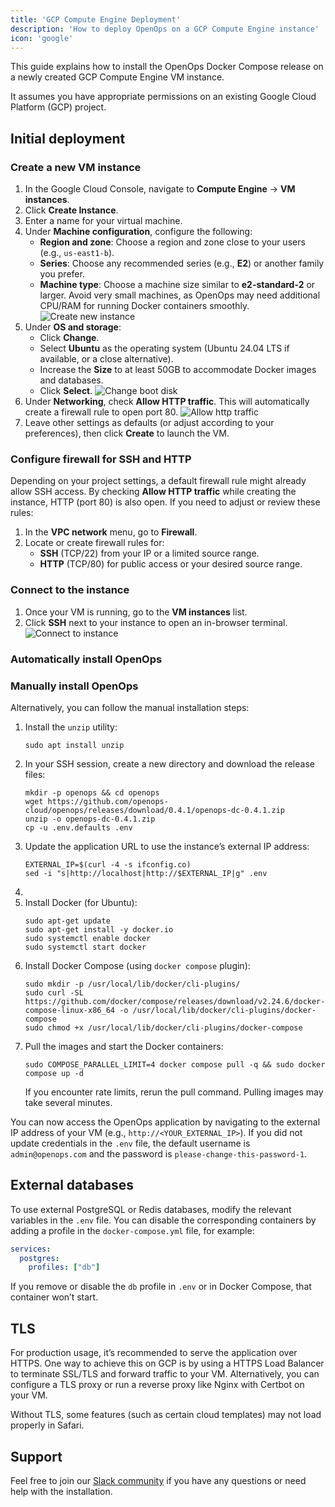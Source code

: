 ```yaml
---
title: 'GCP Compute Engine Deployment'
description: 'How to deploy OpenOps on a GCP Compute Engine instance'
icon: 'google'
---
```



<Disclaimer/>

This guide explains how to install the OpenOps Docker Compose release on a newly created GCP Compute Engine VM instance.

It assumes you have appropriate permissions on an existing Google Cloud Platform (GCP) project.

## Initial deployment

### Create a new VM instance
1. In the Google Cloud Console, navigate to **Compute Engine** → **VM instances**.
2. Click **Create Instance**.
3. Enter a name for your virtual machine.
4. Under **Machine configuration**, configure the following:
    - **Region and zone**: Choose a region and zone close to your users (e.g., `us-east1-b`).
    - **Series**: Choose any recommended series (e.g., **E2**) or another family you prefer.
    - **Machine type**: Choose a machine size similar to **e2-standard-2** or larger. Avoid very small machines, as OpenOps may need additional CPU/RAM for running Docker containers smoothly.
![Create new instance](/images/deploy-gcp-configure-machine.png)
5. Under **OS and storage**:
    - Click **Change**.
    - Select **Ubuntu** as the operating system (Ubuntu 24.04 LTS if available, or a close alternative).
    - Increase the **Size** to at least 50GB to accommodate Docker images and databases.
    - Click **Select**.
![Change boot disk](/images/deploy-gcp-change-boot-disk.png)
6. Under **Networking**, check **Allow HTTP traffic**. This will automatically create a firewall rule to open port 80.
![Allow http traffic](/images/deploy-gcp-allow-http-traffic.png)
7. Leave other settings as defaults (or adjust according to your preferences), then click **Create** to launch the VM.

### Configure firewall for SSH and HTTP

Depending on your project settings, a default firewall rule might already allow SSH access. By checking **Allow HTTP traffic** while creating the instance, HTTP (port 80) is also open. If you need to adjust or review these rules:

1. In the **VPC network** menu, go to **Firewall**.
2. Locate or create firewall rules for:
    - **SSH** (TCP/22) from your IP or a limited source range.
    - **HTTP** (TCP/80) for public access or your desired source range.

### Connect to the instance

1. Once your VM is running, go to the **VM instances** list.
2. Click **SSH** next to your instance to open an in-browser terminal.
![Connect to instance](/images/deploy-gcp-connect-to-instance.png)


### Automatically install OpenOps

<AutoInstall/>

### Manually install OpenOps

Alternatively, you can follow the manual installation steps:

1. Install the `unzip` utility:
    ```shell
    sudo apt install unzip
    ```
2. In your SSH session, create a new directory and download the release files:
    ```shell
    mkdir -p openops && cd openops
    wget https://github.com/openops-cloud/openops/releases/download/0.4.1/openops-dc-0.4.1.zip
    unzip -o openops-dc-0.4.1.zip
    cp -u .env.defaults .env
    ```
3. Update the application URL to use the instance’s external IP address:
    ```shell
    EXTERNAL_IP=$(curl -4 -s ifconfig.co)
    sed -i "s|http://localhost|http://$EXTERNAL_IP|g" .env
    ```
4. <UpdateCredentials/>
5. Install Docker (for Ubuntu):
    ```shell
    sudo apt-get update
    sudo apt-get install -y docker.io
    sudo systemctl enable docker
    sudo systemctl start docker
    ```
6. Install Docker Compose (using `docker compose` plugin):
    ```shell
    sudo mkdir -p /usr/local/lib/docker/cli-plugins/
    sudo curl -SL https://github.com/docker/compose/releases/download/v2.24.6/docker-compose-linux-x86_64 -o /usr/local/lib/docker/cli-plugins/docker-compose
    sudo chmod +x /usr/local/lib/docker/cli-plugins/docker-compose
    ```
7. Pull the images and start the Docker containers:
    ```shell
    sudo COMPOSE_PARALLEL_LIMIT=4 docker compose pull -q && sudo docker compose up -d
    ```
    If you encounter rate limits, rerun the pull command. Pulling images may take several minutes.

You can now access the OpenOps application by navigating to the external IP address of your VM (e.g., `http://<YOUR_EXTERNAL_IP>`). If you did not update credentials in the `.env` file, the default username is `admin@openops.com` and the password is `please-change-this-password-1`.

## External databases

To use external PostgreSQL or Redis databases, modify the relevant variables in the `.env` file. You can disable the corresponding containers by adding a profile in the `docker-compose.yml` file, for example:

```yaml
services:
  postgres:
    profiles: ["db"]
```

If you remove or disable the `db` profile in `.env` or in Docker Compose, that container won’t start.

<RestartContainers/>

## TLS

For production usage, it’s recommended to serve the application over HTTPS. One way to achieve this on GCP is by using a HTTPS Load Balancer to terminate SSL/TLS and forward traffic to your VM. Alternatively, you can configure a TLS proxy or run a reverse proxy like Nginx with Certbot on your VM.

Without TLS, some features (such as certain cloud templates) may not load properly in Safari.

<UpdateLink/>

## Support

Feel free to join our [Slack community](https://slack.openops.com) if you have any questions or need help with the installation.
